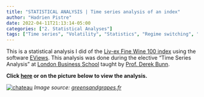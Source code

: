 ```yaml
---
title: "STATISTICAL ANALYSIS | Time series analysis of an index"
author: "Hadrien Pistre"
date: 2022-04-11T21:13:14-05:00
categories: ["2. Statistical Analyses"]
tags: ["Time series", "Volatility", "Statistics", "Regime switching", "EViews"]
---
```


This is a statistical analysis I did of the <a href="https://www.liv-ex.com/news-insights/indices/" target="_blank">Liv-ex Fine Wine 100 index</a> using the software <a href="https://www.eviews.com/home.html" target="_blank">EViews</a>. This analysis was done during the elective "Time Series Analysis" at <a href="https://www.london.edu/" target="_blank">London Business School</a> taught by <a href="https://www.london.edu/faculty-and-research/faculty-profiles/b/bunn-dw" target="_blank">Prof. Derek Bunn</a>.

**Click <a href="https://www.hadrienpistre.com/time_series_liv_ex_benchmark.pdf" target="_blank">here</a> or on the picture below to view the analysis.**

[![chateau](https://www.hadrienpistre.com/chateau.jpg)](https://www.hadrienpistre.com/time_series_liv_ex_benchmark.pdf)
*Image source: <a href="https://greensandgrapes.fr" target="_blank">greensandgrapes.fr</a>*